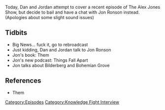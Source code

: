 {{DEFAULTSORT:
    #_EPISODE_0615:November 8, 2021?
}}{{Episode
    | title           = November 8, 2021?
    | caption         = Listen to this episode on [https://knowledgefight.libsyn.com/615-november-8-2021 Libsyn] [https://open.spotify.com/episode/3SI29udq9gcY3lKzOwf7g9 Spotify], Read the [[Transcript/615: November 8, 2021?|Unofficial Transcript]], View discussion on [https://reddit.com/qqnhg2 Reddit]
    | episodeNumber   = 615
    | length          = 01:38:25
    | airDate         = November 10, 2021
    | coverageDate    = November 8, 2021
    | episodeType     = [[:Category:Knowledge Fight Interview|Knowledge Fight Interview]]
    | appearance      = [[Jon Ronson]]
    | previousEpisode = [[614: The Purge of Gates]]
    | nextEpisode     = [[616: November 9, 2021]]
}}

{{Stub}}

Today, Dan and Jordan attempt to cover a recent episode of The Alex Jones Show, but decide to bail and have a chat with Jon Ronson instead. (Apologies about some slight sound issues)

==Tidbits==

*Big News... fuck it, go to rebroadcast
*Just kidding, Dan and Jordan talk to Jon Ronson
*Jon's book: Them
*Jon's new podcast: Things Fall Apart
*Jon talks about Bilderberg and Bohemian Grove

==References==

*Them

[[Category:Episodes]]
[[Category:Knowledge Fight Interview]]
